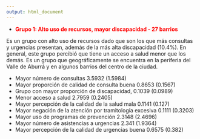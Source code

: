 ```yaml
---
output: html_document
---
```

* <span style="color:#FF0000">**Grupo 1: Alto uso de recursos, mayor discapacidad - 27 barrios**</span>

Es un grupo con alto uso de recursos dado que son los que más consultas y urgencias presentan, además de la más alta discapacidad (10.4%). En general, este grupo percibió que tiene un acceso a salud menor que los demás. Es un grupo que geográficamente se encuentra en la periferia del Valle de Aburrá y en algunos barrios del centro de la ciudad.

  + Mayor número de consultas 3.5932 (1.5984)
  + Mayor proporción de calidad de consulta buena 0.8653 (0.1567)
  + Grupo con mayor proporción de discapacidad, 0.1039 (0.0989)
  + Menor acceso a salud 2.7959 (0.2405)
  + Mayor percepción de la calidad de la salud mala 0.1141 (0.127)
  + Mayor negación de la atención por tramitología excesiva 0.1111 (0.3203)
  + Mayor uso de programas de prevención 2.3148 (2.4696)
  + Mayor número de asistencias a urgencias 2.341 (1.9364)
  + Mayor percepción de la calidad de urgencias buena 0.6575 (0.382)
